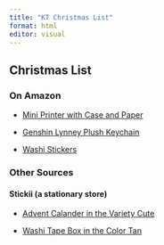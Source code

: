```yaml
---
title: "KT Christmas List"
format: html
editor: visual
---
```


## Christmas List

### On Amazon

- [Mini Printer with Case and Paper](https://www.amazon.com/dp/B0DCLPY981/ref=sspa_dk_hqp_detail_aax_0?psc=1&sp_csd=d2lkZ2V0TmFtZT1zcF9ocXBfc2hhcmVk)

- [Genshin Lynney Plush Keychain](https://www.amazon.com/GENSHIN-IMPACT-Themed-Keychain-Neuvillette/dp/B0D5467SNQ?ref_=ast_sto_dp&th=1)

- [Washi Stickers](https://www.amazon.com/PUDIS-Decorative-Decoration-Scrapbooking-Scrapbook/dp/B09MLPKB91/ref=sr_1_200?crid=2YAWNANOAXWCM&dib=eyJ2IjoiMSJ9.3lEGldrMkLIRlDK_mTtCLvTHhLGZHXSJqHhQbb78U_yDINUJ6Cva6LstOF5-7Z2OcnqOXpQ_7yda5gfcXxIr1PdK4MNieg_tZRhOQE-8etXFNWePyut1enK6CeKGoMNxORLttnFNYMpZ5ty9dJ8z6lqJA3kKcYtkKXOMEoXxw_lFtHmET1_7GOpFio3W_GJcYCntFEYpvfc1C1EwOLZBkId5GPKUcYgIYmtdqZ3gbUzPSv_0pgBw94oLUo3DK17QWM99zzZgKBl6wyMoTmXiE2rXWrFLUalPBB9IcxgAfQ4.SEVflz486UDdXkGqLwpqPqCuoojWZzCaj7NnZKIPqwI&dib_tag=se&keywords=midori&qid=1729196921&sprefix=midori%2Caps%2C70&sr=8-200&th=1)

### Other Sources

#### Stickii (a stationary store)

-   [Advent Calander in the Variety Cute](https://www.stickiiclub.com/products/25-days-of-stickii-advent-calendars)

- [Washi Tape Box in the Color Tan](https://www.stickiiclub.com/products/maki-l?_pos=5&_sid=67a9138a8&_ss=r)
